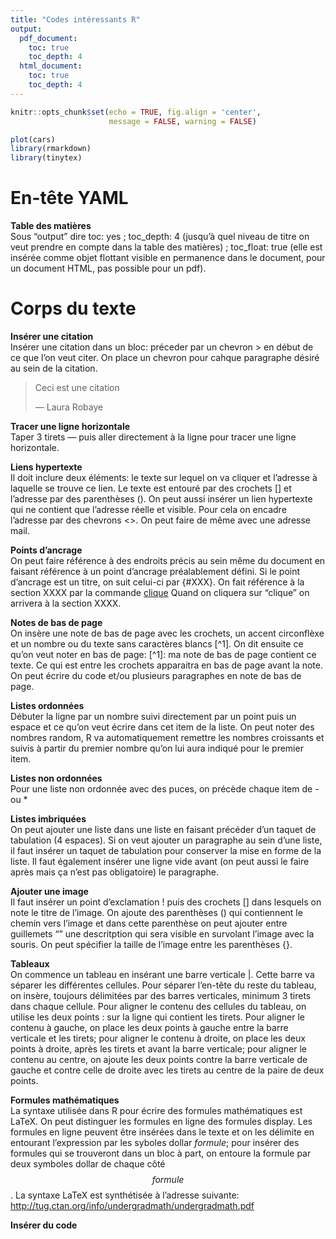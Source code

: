 ```yaml
---
title: "Codes intéressants R"
output:
  pdf_document:
    toc: true
    toc_depth: 4
  html_document:
    toc: true
    toc_depth: 4
---
```


```r
knitr::opts_chunk$set(echo = TRUE, fig.align = 'center', 
                      message = FALSE, warning = FALSE)
```

```r
plot(cars)
library(rmarkdown)
library(tinytex)
```


# En-tête YAML

**Table des matières**    
Sous "output" dire toc: yes ; toc_depth: 4 (jusqu'à quel niveau de titre on veut prendre en compte dans la table des matières) ; toc_float: true (elle est insérée comme objet flottant visible en permanence dans le document, pour un document HTML, pas possible pour un pdf).

# Corps du texte

**Insérer une citation**   
Insérer une citation dans un bloc: préceder par un chevron > en début de ce que l'on veut citer. On place un chevron pour cahque paragraphe désiré au sein de la citation.

> Ceci est une citation
>
> --- Laura Robaye

**Tracer une ligne horizontale**     
Taper 3 tirets --- puis aller directement à la ligne pour tracer une ligne horizontale.

**Liens hypertexte**    
Il doit inclure deux éléments: le texte sur lequel on va cliquer et l'adresse à laquelle se trouve ce lien. Le texte est entouré par des crochets [] et l'adresse par des parenthèses ().
On peut aussi insérer un lien hypertexte qui ne contient que l'adresse réelle et visible. Pour cela on encadre l'adresse par des chevrons <>. On peut faire de même avec une adresse mail.

**Points d'ancrage**    
On peut faire référence à des endroits précis au sein même du document en faisant référence à un point d'ancrage préalablement défini. Si le point d'ancrage est un titre, on suit celui-ci par {#XXX}. On fait référence à la section XXXX par la commande [clique](#XXX) Quand on cliquera sur "clique" on arrivera à la section XXXX.

**Notes de bas de page**    
On insère une note de bas de page avec les crochets, un accent circonflèxe et un nombre ou du texte sans caractères blancs [^1].
On dit ensuite ce qu'on veut noter en bas de page:
[^1]: ma note de bas de page contient ce texte.
Ce qui est entre les crochets apparaitra en bas de page avant la note. On peut écrire du code et/ou plusieurs paragraphes en note de bas de page.

**Listes ordonnées**    
Débuter la ligne par un nombre suivi directement par un point puis un espace et ce qu'on veut écrire dans cet item de la liste. On peut noter des nombres random, R va automatiquement remettre les nombres croissants et suivis à partir du premier nombre qu'on lui aura indiqué pour le premier item.

**Listes non ordonnées**     
Pour une liste non ordonnée avec des puces, on précède chaque item de - ou *

**Listes imbriquées**     
On peut ajouter une liste dans une liste en faisant précéder d'un taquet de tabulation (4 espaces). Si on veut ajouter un paragraphe au sein d'une liste, il faut insérer un taquet de tabulation pour conserver la mise en forme de la liste. Il faut également insérer une ligne vide avant (on peut aussi le faire après mais ça n'est pas obligatoire) le paragraphe.

**Ajouter une image**    
Il faut insérer un point d'exclamation ! puis des crochets [] dans lesquels on note le titre de l'image. On ajoute des parenthèses () qui contiennent le chemin vers l'image et dans cette parenthèse on peut ajouter entre guillemets "" une descritption qui sera visible en survolant l'image avec la souris. On peut spécifier la taille de l'image entre les parenthèses {}.

**Tableaux**     
On commence un tableau en insérant une barre verticale |. Cette barre va séparer les différentes cellules. Pour séparer l'en-tête du reste du tableau, on insère, toujours délimitées par des barres verticales, minimum 3 tirets dans chaque cellule. Pour aligner le contenu des cellules du tableau, on utilise les deux points : sur la ligne qui contient les tirets. Pour aligner le contenu à gauche, on place les deux points à gauche entre la barre verticale et les tirets; pour aligner le contenu à droite, on place les deux points à droite, après les tirets et avant la barre verticale; pour aligner le contenu au centre, on ajoute les deux points contre la barre verticale de gauche et contre celle de droite avec les tirets au centre de la paire de deux points.

**Formules mathématiques**    
La syntaxe utilisée dans R pour écrire des formules mathématiques est LaTeX. On peut distinguer les formules en ligne des formules display. Les formules en ligne peuvent être insérées dans le texte et on les délimite en entourant l'expression par les syboles dollar $formule$; pour insérer des formules qui se trouveront dans un bloc à part, on entoure la formule par deux symboles dollar de chaque côté $$formule$$. La syntaxe LaTeX est synthétisée à l'adresse suivante: <http://tug.ctan.org/info/undergradmath/undergradmath.pdf>

**Insérer du code**    







